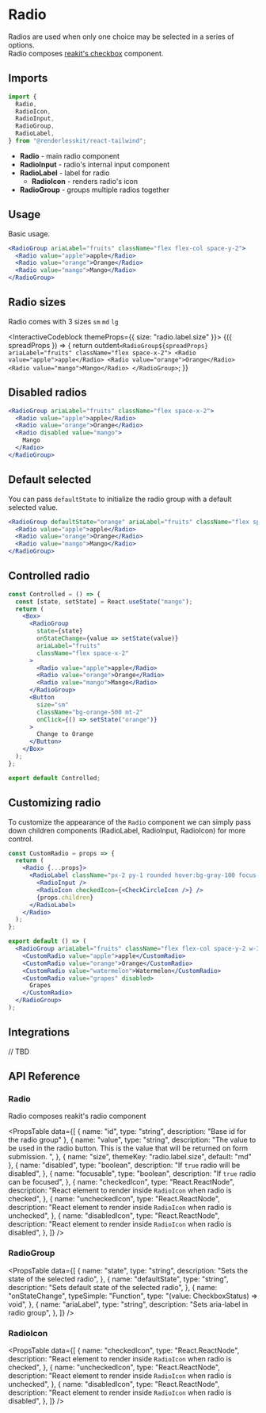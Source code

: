 
# Radio

Radios are used when only one choice may be selected in a series of options.  
Radio composes [reakit's checkbox](https://reakit.io/docs/radio/) component.

<ComponentLinks github="radio" theme="radio" story="forms-radio" />

## Imports

```js
import {
  Radio,
  RadioIcon,
  RadioInput,
  RadioGroup,
  RadioLabel,
} from "@renderlesskit/react-tailwind";
```

- **Radio** - main radio component
- **RadioInput** - radio's internal input component
- **RadioLabel** - label for radio
  - **RadioIcon** - renders radio's icon
- **RadioGroup** - groups multiple radios together

## Usage

Basic usage.

```jsx live
<RadioGroup ariaLabel="fruits" className="flex flex-col space-y-2">
  <Radio value="apple">apple</Radio>
  <Radio value="orange">Orange</Radio>
  <Radio value="mango">Mango</Radio>
</RadioGroup>
```

## Radio sizes

Radio comes with 3 sizes `sm` `md` `lg`

<InteractiveCodeblock themeProps={{ size: "radio.label.size" }}>
  {({ spreadProps }) => {
    return outdent`
      <RadioGroup${spreadProps} ariaLabel="fruits" className="flex space-x-2">
        <Radio value="apple">apple</Radio>
        <Radio value="orange">Orange</Radio>
        <Radio value="mango">Mango</Radio>
      </RadioGroup>
  `;
  }}
</InteractiveCodeblock>

## Disabled radios

```jsx live
<RadioGroup ariaLabel="fruits" className="flex space-x-2">
  <Radio value="apple">apple</Radio>
  <Radio value="orange">Orange</Radio>
  <Radio disabled value="mango">
    Mango
  </Radio>
</RadioGroup>
```

## Default selected

You can pass `defaultState` to initialize the radio group with a default
selected value.

```jsx live
<RadioGroup defaultState="orange" ariaLabel="fruits" className="flex space-x-2">
  <Radio value="apple">apple</Radio>
  <Radio value="orange">Orange</Radio>
  <Radio value="mango">Mango</Radio>
</RadioGroup>
```

## Controlled radio

```jsx noInline live
const Controlled = () => {
  const [state, setState] = React.useState("mango");
  return (
    <Box>
      <RadioGroup
        state={state}
        onStateChange={value => setState(value)}
        ariaLabel="fruits"
        className="flex space-x-2"
      >
        <Radio value="apple">apple</Radio>
        <Radio value="orange">Orange</Radio>
        <Radio value="mango">Mango</Radio>
      </RadioGroup>
      <Button
        size="sm"
        className="bg-orange-500 mt-2"
        onClick={() => setState("orange")}
      >
        Change to Orange
      </Button>
    </Box>
  );
};

export default Controlled;
```

## Customizing radio

To customize the appearance of the `Radio` component we can simply pass down
children components (RadioLabel, RadioInput, RadioIcon) for more control.

```jsx noInline live
const CustomRadio = props => {
  return (
    <Radio {...props}>
      <RadioLabel className="px-2 py-1 rounded hover:bg-gray-100 focus-within:outline-none focus-within:ring-2 focus-within:ring-gray-600">
        <RadioInput />
        <RadioIcon checkedIcon={<CheckCircleIcon />} />
        {props.children}
      </RadioLabel>
    </Radio>
  );
};

export default () => (
  <RadioGroup ariaLabel="fruits" className="flex flex-col space-y-2 w-36">
    <CustomRadio value="apple">apple</CustomRadio>
    <CustomRadio value="orange">Orange</CustomRadio>
    <CustomRadio value="watermelon">Watermelon</CustomRadio>
    <CustomRadio value="grapes" disabled>
      Grapes
    </CustomRadio>
  </RadioGroup>
);
```

## Integrations

// TBD

## API Reference

### Radio

Radio composes reakit's radio component

<PropsTable
  data={[
    { name: "id", type: "string", description: "Base id for the radio group" },
    {
      name: "value",
      type: "string",
      description:
        "The value to be used in the radio button. This is the value that will be returned on form submission.	",
    },
    { name: "size", themeKey: "radio.label.size", default: "md" },
    {
      name: "disabled",
      type: "boolean",
      description: "If `true` radio will be disabled",
    },
    {
      name: "focusable",
      type: "boolean",
      description: "If `true` radio can be focused",
    },
    {
      name: "checkedIcon",
      type: "React.ReactNode",
      description:
        "React element to render inside `RadioIcon` when radio is checked",
    },
    {
      name: "uncheckedIcon",
      type: "React.ReactNode",
      description:
        "React element to render inside `RadioIcon` when radio is unchecked",
    },
    {
      name: "disabledIcon",
      type: "React.ReactNode",
      description:
        "React element to render inside `RadioIcon` when radio is disabled",
    },
  ]}
/>

### RadioGroup

<PropsTable
  data={[
    {
      name: "state",
      type: "string",
      description: "Sets the state of the selected radio",
    },
    {
      name: "defaultState",
      type: "string",
      description: "Sets default state of the selected radio",
    },
    {
      name: "onStateChange",
      typeSimple: "Function",
      type: "(value: CheckboxStatus) => void",
    },
    {
      name: "ariaLabel",
      type: "string",
      description: "Sets aria-label in radio group",
    },
  ]}
/>

### RadioIcon

<PropsTable
  data={[
    {
      name: "checkedIcon",
      type: "React.ReactNode",
      description:
        "React element to render inside `RadioIcon` when radio is checked",
    },
    {
      name: "uncheckedIcon",
      type: "React.ReactNode",
      description:
        "React element to render inside `RadioIcon` when radio is unchecked",
    },
    {
      name: "disabledIcon",
      type: "React.ReactNode",
      description:
        "React element to render inside `RadioIcon` when radio is disabled",
    },
  ]}
/>
